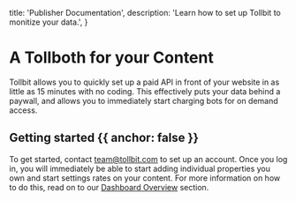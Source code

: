   title: 'Publisher Documentation',
  description: 'Learn how to set up Tollbit to monitize your data.',
}

# A Tollboth for your Content

Tollbit allows you to quickly set up a paid API in front of your website in as little as 15 minutes with no coding.
This effectively puts your data behind a paywall, and allows you to immediately start charging bots for on demand access.

## Getting started {{ anchor: false }}

To get started, contact team@tollbit.com to set up an account. Once you log in, you will immediately be able to start adding individual properties you own
and start settings rates on your content. For more information on how to do this, read on to our [Dashboard Overview](publisher-dashboard) section.
